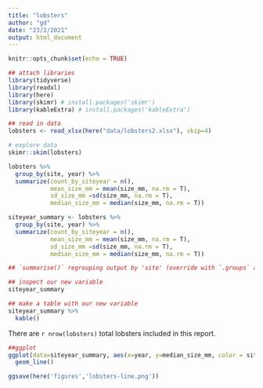 ```yaml
---
title: "lobsters"
author: "gd"
date: "23/2/2021"
output: html_document
---
```


```r
knitr::opts_chunk$set(echo = TRUE)
```

```r
## attach libraries
library(tidyverse)
library(readxl)
library(here)
library(skimr) # install.packages('skimr')
library(kableExtra) # install.packages('kableExtra')
```

```r
## read in data
lobsters <- read_xlsx(here("data/lobsters2.xlsx"), skip=4)
```

```r
# explore data
skimr::skim(lobsters) 
```

```r
lobsters %>%
  group_by(site, year) %>%
  summarize(count_by_siteyear = n(),
            mean_size_mm = mean(size_mm, na.rm = T),
            sd_size_mm =sd(size_mm, na.rm = T),
            median_size_mm = median(size_mm, na.rm = T))
```

```r
siteyear_summary <- lobsters %>%
  group_by(site, year) %>%
  summarize(count_by_siteyear = n(),
            mean_size_mm = mean(size_mm, na.rm = T),
            sd_size_mm =sd(size_mm, na.rm = T),
            median_size_mm = median(size_mm, na.rm = T))
```

```r
## `summarise()` regrouping output by 'site' (override with `.groups` argument)
```

```r
## inspect our new variable 
siteyear_summary 
```

```r
## make a table with our new variable
siteyear_summary %>%
  kable()
```



There are `r nrow(lobsters)` total lobsters included in this report.

```r
##ggplot
ggplot(data=siteyear_summary, aes(x=year, y=median_size_mm, color = site)) +
  geom_line()
```

```r
ggsave(here('figures','lobsters-line.png'))
```

